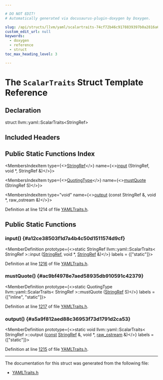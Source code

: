 ```yaml
---

# DO NOT EDIT!
# Automatically generated via docusaurus-plugin-doxygen by Doxygen.

slug: /api/structs/llvm/yaml/scalartraits-74cf72b46c9178839397b0a2816a6050
custom_edit_url: null
keywords:
  - doxygen
  - reference
  - struct
toc_max_heading_level: 3

---
```





# The `ScalarTraits` Struct Template Reference

<DoxygenPage pluginConfig={pluginConfig}>



## Declaration

<CodeBlock>struct llvm::yaml::ScalarTraits&lt;StringRef&gt;</CodeBlock>

## Included Headers

<IncludesList>
<IncludesListItem
  filePath="llvm/Support/YAMLTraits.h"
  permalink="/docs/api/files/include/include/llvm/include/llvm/support/yamltraits-h"
  isLocal="true" />
</IncludesList>

## Public Static Functions Index

<MembersIndex>

<MembersIndexItem
  type={<><a href="/docs/api/classes/llvm/stringref">StringRef</a></>}
  name={<><a href="#a12ce38503f1d7a4b4c50d1511574d9cf">input</a> (StringRef, void &#42;, StringRef &amp;)</>}>
</MembersIndexItem>

<MembersIndexItem
  type={<><a href="/docs/api/namespaces/llvm/yaml/#a2e9b09c50b4fff3bad8cba23daef8757">QuotingType</a></>}
  name={<><a href="#ac9bf4978e7aed58935db910591c42379">mustQuote</a> (StringRef S)</>}>
</MembersIndexItem>

<MembersIndexItem
  type="void"
  name={<><a href="#a5a9f812aed88c36953f73d1791d2ca53">output</a> (const StringRef &amp;, void &#42;, raw&#95;ostream &amp;)</>}>
</MembersIndexItem>

</MembersIndex>


Definition at line 1214 of file <a href="/docs/api/files/include/include/llvm/include/llvm/support/yamltraits-h">YAMLTraits.h</a>.

<SectionDefinition>

## Public Static Functions

### input() {#a12ce38503f1d7a4b4c50d1511574d9cf}

<MemberDefinition
  prototype={<>static StringRef llvm::yaml::ScalarTraits&lt; StringRef &gt;::input (<a href="/docs/api/classes/llvm/stringref">StringRef</a>, void &#42;, <a href="/docs/api/classes/llvm/stringref">StringRef</a> &amp;)</>}
  labels = {["static"]}>

Definition at line <a href="/docs/api/files/include/include/llvm/include/llvm/support/yamltraits-h/#l01216">1216</a> of file <a href="/docs/api/files/include/include/llvm/include/llvm/support/yamltraits-h">YAMLTraits.h</a>.
</MemberDefinition>

### mustQuote() {#ac9bf4978e7aed58935db910591c42379}

<MemberDefinition
  prototype={<>static QuotingType llvm::yaml::ScalarTraits&lt; StringRef &gt;::mustQuote (<a href="/docs/api/classes/llvm/stringref">StringRef</a> S)</>}
  labels = {["inline", "static"]}>

Definition at line <a href="/docs/api/files/include/include/llvm/include/llvm/support/yamltraits-h/#l01217">1217</a> of file <a href="/docs/api/files/include/include/llvm/include/llvm/support/yamltraits-h">YAMLTraits.h</a>.
</MemberDefinition>

### output() {#a5a9f812aed88c36953f73d1791d2ca53}

<MemberDefinition
  prototype={<>static void llvm::yaml::ScalarTraits&lt; StringRef &gt;::output (<a href="/docs/api/files/lib/lib/target/lib/target/aarch64/aarch64promoteconstant-cpp/#a90f8350fecae261c25be85d38b451bff">const</a> <a href="/docs/api/classes/llvm/stringref">StringRef</a> &amp;, void &#42;, <a href="/docs/api/classes/llvm/raw-ostream">raw&#95;ostream</a> &amp;)</>}
  labels = {["static"]}>

Definition at line <a href="/docs/api/files/include/include/llvm/include/llvm/support/yamltraits-h/#l01215">1215</a> of file <a href="/docs/api/files/include/include/llvm/include/llvm/support/yamltraits-h">YAMLTraits.h</a>.
</MemberDefinition>

</SectionDefinition>

<hr/>

The documentation for this struct was generated from the following file:

<ul>
<li><a href="/docs/api/files/include/include/llvm/include/llvm/support/yamltraits-h">YAMLTraits.h</a></li>
</ul>

</DoxygenPage>

